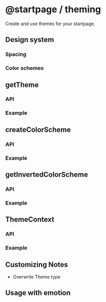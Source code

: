 
# @startpage / theming

Create and use themes for your startpage.

## Design system

### Spacing

### Color schemes

<ColorPreview />

## getTheme

### API

### Example

## createColorScheme

### API

### Example

## getInvertedColorScheme

### API

### Example

## ThemeContext

### API

### Example

## Customizing Notes

- Overwrite Theme type

## Usage with emotion
